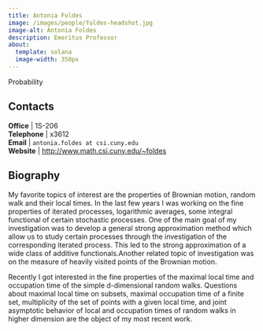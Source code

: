 ```yaml
---
title: Antonia Foldes
image: /images/people/foldes-headshot.jpg
image-alt: Antonia Foldes
description: Emeritus Professor
about:
  template: solana
  image-width: 350px
---
```



Probability


## Contacts

<i class="bi bi-door-open"></i> **Office** | 1S-206 <br/>
<i class="bi bi-telephone"></i> **Telephone** | x3612 <br/>
<i class="bi bi-mailbox"></i> **Email** | `antonia.foldes at csi.cuny.edu` <br/>
<i class="bi bi-x-diamond"></i> **Website**  | [http://www.math.csi.cuny.edu/~foldes](http://www.math.csi.cuny.edu/~foldes) <br/>

## Biography

My favorite topics of interest are the properties of Brownian motion,
random walk and their local times.  In the last few years I was
working on the fine properties of iterated processes, logarithmic
averages, some integral functional of certain stochastic
processes. One of the main goal of my investigation was to develop a
general strong approximation method which allow us to study certain
processes through the investigation of the corresponding iterated
process. This led to the strong approximation of a wide class of
additive functionals.Another related topic of investigation was on
the measure of heavily visited points of the Brownian motion.

Recently I got interested in the fine properties of the maximal local
time and occupation time of the simple d-dimensional random
walks. Questions about maximal local time on subsets, maximal
occupation time of a finite set, multiplicity of the set of points
with a given local time, and joint asymptotic behavior of local and
occupation times of random walks in higher dimension are the object of
my most recent work.


